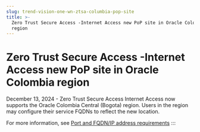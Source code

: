 ```yaml
---
slug: trend-vision-one-wn-ztsa-columbia-pop-site
title: >-
  Zero Trust Secure Access -Internet Access new PoP site in Oracle Colombia
  region
---
```

# Zero Trust Secure Access -Internet Access new PoP site in Oracle Colombia region

December 13, 2024 - Zero Trust Secure Access Internet Access now supports the Oracle Colombia Central (Bogota) region. Users in the region may configure their service FQDNs to reflect the new location.

For more information, see [Port and FQDN/IP address requirements](https://docs.trendmicro.com/en-us/documentation/article/trend-vision-one-ports-and-urls-used-_002)
:::
